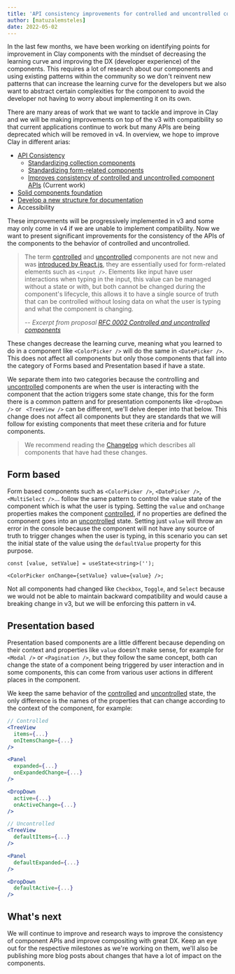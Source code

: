 ```yaml
---
title: 'API consistency improvements for controlled and uncontrolled components'
author: [matuzalemsteles]
date: 2022-05-02
---
```


In the last few months, we have been working on identifying points for improvement in Clay components with the mindset of decreasing the learning curve and improving the DX (developer experience) of the components. This requires a lot of research about our components and using existing patterns within the community so we don't reinvent new patterns that can increase the learning curve for the developers but we also want to abstract certain complexities for the component to avoid the developer not having to worry about implementing it on its own.

There are many areas of work that we want to tackle and improve in Clay and we will be making improvements on top of the v3 with compatibility so that current applications continue to work but many APIs are being deprecated which will be removed in v4. In overview, we hope to improve Clay in different arias:

- [API Consistency](https://github.com/liferay/clay/milestone/47)
  - [Standardizing collection components](https://github.com/liferay/clay/issues/4112)
  - [Standardizing form-related components](https://github.com/liferay/clay/issues/4741)
  - [Improves consistency of controlled and uncontrolled component APIs](https://github.com/liferay/clay/issues/4766) (Current work)
- [Solid components foundation](https://github.com/liferay/clay/milestone/50)
- [Develop a new structure for documentation](https://github.com/liferay/clay/milestone/48)
- Accessibility

These improvements will be progressively implemented in v3 and some may only come in v4 if we are unable to implement compatibility. Now we want to present significant improvements for the consistency of the APIs of the components to the behavior of controlled and uncontrolled.

> The term [controlled](https://reactjs.org/docs/forms.html#controlled-components) and [uncontrolled](https://reactjs.org/docs/uncontrolled-components.html) components are not new and was [introduced by React.js](https://reactjs.org/docs/glossary.html#controlled-vs-uncontrolled-components), they are essentially used for form-related elements such as `<input />`. Elements like input have user interactions when typing in the input, this value can be managed without a state or with, but both cannot be changed during the component's lifecycle, this allows it to have a single source of truth that can be controlled without losing data on what the user is typing and what the component is changing.
>
> -- <cite>Excerpt from proposal [RFC 0002 Controlled and uncontrolled components](https://github.com/liferay/clay/blob/fef377e64b473090470a0f2446f184e81a957260/docs/proposals/0002-controlled-and-uncontrolled.md)</cite>

These changes decrease the learning curve, meaning what you learned to do in a component like `<ColorPicker />` will do the same in `<DatePicker />`. This does not affect all components but only those components that fall into the category of Forms based and Presentation based if have a state.

We separate them into two categories because the controlling and [uncontrolled](https://reactjs.org/docs/uncontrolled-components.html) components are when the user is interacting with the component that the action triggers some state change, this for the form there is a common pattern and for presentation components like `<DropDown />` or ` <TreeView />` can be different, we'll delve deeper into that below. This change does not affect all components but they are standards that we will follow for existing components that meet these criteria and for future components.

> We recommend reading the [Changelog](https://github.com/liferay/clay/releases/tag/v3.55.0) which describes all components that have had these changes.

## Form based

Form based components such as `<ColorPicker />`, `<DatePicker />`, `<MultiSelect />`... follow the same pattern to control the value state of the component which is what the user is typing. Setting the `value` and `onChange` properties makes the component [controlled](https://reactjs.org/docs/forms.html#controlled-components), if no properties are defined the component goes into an [uncontrolled](https://reactjs.org/docs/uncontrolled-components.html) state. Setting just `value` will throw an error in the console because the component will not have any source of truth to trigger changes when the user is typing, in this scenario you can set the initial state of the value using the `defaultValue` property for this purpose.

```tsx allowErrors
const [value, setValue] = useState<string>('');

<ColorPicker onChange={setValue} value={value} />;
```

Not all components had changed like `Checkbox`, `Toggle`, and `Select` because we would not be able to maintain backward compatibility and would cause a breaking change in v3, but we will be enforcing this pattern in v4.

## Presentation based

Presentation based components are a little different because depending on their context and properties like `value` doesn't make sense, for example for `<Modal />` or `<Pagination />`, but they follow the same concept, both can change the state of a component being triggered by user interaction and in some components, this can come from various user actions in different places in the component.

We keep the same behavior of the [controlled](https://reactjs.org/docs/forms.html#controlled-components) and [uncontrolled](https://reactjs.org/docs/uncontrolled-components.html) state, the only difference is the names of the properties that can change according to the context of the component, for example:

```jsx allowErrors
// Controlled
<TreeView
  items={...}
  onItemsChange={...}
/>

<Panel
  expanded={...}
  onExpandedChange={...}
/>

<DropDown
  active={...}
  onActiveChange={...}
/>

// Uncontrolled
<TreeView
  defaultItems={...}
/>

<Panel
  defaultExpanded={...}
/>

<DropDown
  defaultActive={...}
/>
```

## What's next

We will continue to improve and research ways to improve the consistency of component APIs and improve compositing with great DX. Keep an eye out for the respective milestones as we're working on them, we'll also be publishing more blog posts about changes that have a lot of impact on the components.

